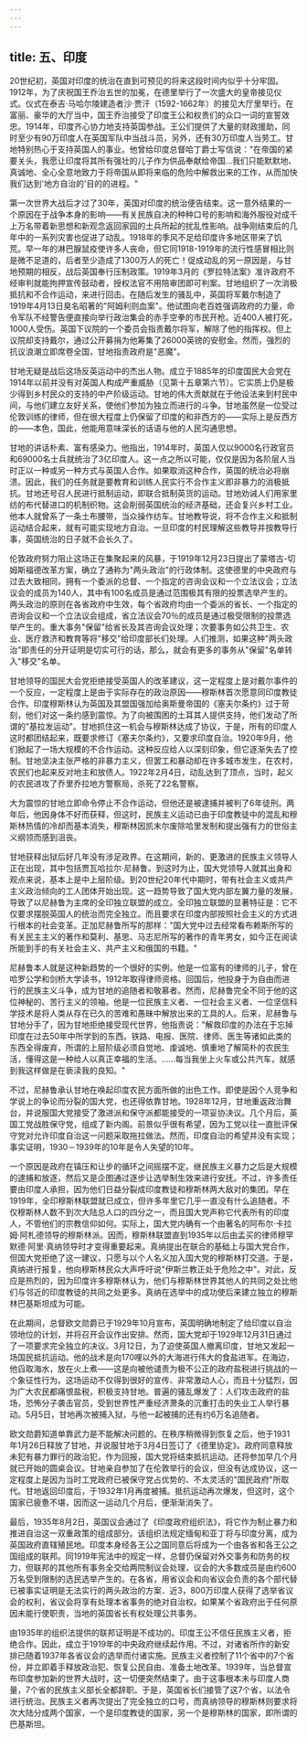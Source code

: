 ```yaml
---
---
---
```

title: 五、印度
---



20世纪初，英国对印度的统治在直到可预见的将来这段时间内似乎十分牢固。1912年，为了庆祝国王乔治五世的加冕，在德里举行了一次盛大的皇帝接见仪式。仪式在泰吉·马哈尔陵建造者沙·贾汗（1592-1662年）的接见大厅里举行。在富丽、豪华的大厅当中，国王乔治接受了印度王公和权贵们的众口一词的宣誓效忠。1914年，印度齐心协力地支持英国参战。王公们提供了大量的财政援助，同时至少有90万印度人在英国军队中当战斗员，另外，还有30万印度人当劳工。甘地特别热心于支持英国人的事业。他曾给印度总督哈丁爵士写信说："在帝国的紧要关头，我愿让印度将其所有强壮的儿子作为供品奉献给帝国…我们只能默默地、真诚地、全心全意地致力于将帝国从即将来临的危险中解救出来的工作，从而加快我们达到'地方自治的'目的的进程。"

第一次世界大战后才过了30年，英国对印度的统治便告结束。这一意外结果的一个原因在于战争本身的影响——有关民族自决的种种口号的影响和海外服役对成千上万名带着新思想和新观念返回家园的土兵所起的扰乱性影响。战争刚结束后的几年中的一系列灾害也促进了动乱。1918年的季风不足给印度许多地区带来了饥荒。早一年的淋巴腺鼠疫使许多人丧命，但它同1918-1919年的流行性感冒相比则是微不足道的，后者至少造成了1300万人的死亡！促成动乱的另一原因是，与甘地预期的相反，战后英国奉行压制政策。1919年3月的《罗拉特法案》准许政府不经审判就能拘押宣传鼓动者，授权法官不用陪审团即可判案。甘地组织了一次消极抵抗和不合作运动，来进行回击。在随后发生的骚乱中，英国将军戴尔制造了1919年4月13日臭名昭著的"阿姆利则血案"。他试图向老百姓强调政府的力量，命令军队不经警告便直接向举行政治集会的赤手空拳的市民开枪。近400人被打死，1000人受伤。英国下议院的一个委员会指责戴尔将军，解除了他的指挥权。但上议院却支持戴尔，通过公开募捐为他筹集了26000英镑的安慰金。然而，强烈的抗议浪潮立即席卷全国，甘地指责政府是"恶魔"。

甘地无疑是战后这场反英运动中的杰出人物。成立于1885年的印度国民大会党在1914年以前并没有对英国人构成严重威胁（见第十五章第六节）。它实质上仍是极少得到乡村民众的支持的中产阶级运动。甘地的伟大贡献就在于他设法来到村民中间，与他们建立友好关系，使他们参加为独立而进行的斗争。甘地虽然是一位受过伦敦训练的律师，但在很大程度上仍保留了印度的和非西方的——实际上是反西方的——本色，国此，他能用意味深长的话语与他的人民沟通思想。

甘地的讲话朴素、富有感染力。他指出，1914年时，英国人仅以9000名行政官员和69000名士兵就统治了3亿印度人。这一点之所以可能，仅仅是因为各阶层人当时正以一种或另一种方式与英国人合作。如果取消这种合作，英国的统治必将崩溃。因此，我们的任务就是要教育和训练人民实行不合作主义即非暴力的消极抵抗。甘地还号召人民进行抵制运动，即联合抵制英货的运动。甘地劝诫人们用家里纺的布代替进口的机制织物。这会削弱英国统治的经济基础，还会复兴乡村工业。他本人就曾系了一条土布腰带，当众操作纺车。甘地教导说，将不合作主义和抵制运动结合起来，就有可能实现地方自治。一旦印度的村民理解这些教导并按教导行事，英国统治的日子就不会长久了。

伦敦政府努力阻止这场正在集聚起来的风暴，于1919年12月23日提出了蒙塔古-切姆斯福德改革方案，确立了通称为"两头政治"的行政体制。这使德里的中央政府与过去大致相同，拥有一个委派的总督、一个指定的咨询会议和一个立法议会；立法议会的成员为140人，其中有100名成员是通过范围极其有限的投票选举产生的。两头政治的原则在各省政府中生效，每个省政府均由一个委派的省长、一个指定的咨询会议和一个立法议会组成，省立法议会70％的成员是通过极受限制的投票选举产生的。重大事务"保留"给省长及其咨询会议处理；次要事务如公共卫生、农业、医疗救济和教育等将"移交"给印度部长们处理。人们推测，如果这种"两头政治"即责任的分开证明是切实可行的话，那么，就会有更多的事务从"保留"名单转入"移交"名单。

甘地领导的国民大会党拒绝接受英国人的改革建议，这一定程度上是对戴尔事件的一个反应，一定程度上是由于实际存在的政治原因——穆斯林首次愿意同印度教徒合作。印度穆斯林认为英国及其盟国强加给奥斯曼帝国的《塞夫尔条约》过于苛刻，他们对这一条约感到震惊。为了向被围困的土耳其人提供支持，他们发动了所谓的"基拉发运动"。甘地抓住这一机会与穆斯林达成了协议，于是，所有的印度人这时都团结起来，既要求修订《塞夫尔条约》，又要求印度自治。1920年9月，他们掀起了一场大规模的不合作运动。这种反应给人以深刻印象，但它逐渐失去了控制。甘地坚决主张严格的非暴力主义，但罢工和暴动却在许多城市发生，在农村，农民们也起来反对地主和放债人。1922年2月4日，动乱达到了顶点，当时，起义的农民进攻了乔里乔拉地方警察局，杀死了22名警察。

大为震惊的甘地立即命令停止不合作运动，但他还是被逮捕并被判了6年徒刑。两年后，他因身体不好而获释，但这时，民族主义运动已由于印度教徒中的混乱和穆斯林热情的冷却而基本消失，穆斯林因凯末尔废除哈里发制和提出强有力的世俗主义纲领而感到沮丧。

甘地获释出狱后好几年没有涉足政界。在这期间，新的、更激进的民族主义领导人正在出现，其中包括贾瓦哈拉尔·尼赫鲁。到这时为止，国大党领导人就其出身和观点来说，基本上是中上层阶级。到20世纪20年代中期时，带有社会主义或共产主义政治倾向的工人团体开始出现。这一趋势导致了国大党内部左翼力量的发展，导致了以尼赫鲁为主席的全印独立联盟的成立。全印独立联盟的显著特征是：它不仅要求摆脱英国人的统治而完全独立。而且要求在印度内部按照社会主义的方式进行根本的社会变革。正加尼赫鲁所写的那样："国大党中过去经常看布赖斯所写的有关民主主义的著作和莫利、基思、马志尼所写的著作的青年男女，如今正在阅读所能到手的有关社会主义、共产主义和俄国的书籍。"

尼赫鲁本人就是这种新趋势的一个很好的实例。他是一位富有的律师的儿子，曾在哈罗公学和剑桥大学读书，1912年取得律师资格。回国后，他投身于为自由而进行的民族主义斗争，成为甘地的追随者和敬慕者。然而，尼赫鲁完全不同于他的这位神秘的、苦行主义的领袖。他是一位民族主义者、一位社会主义者、一位坚信科学技术是将人类从存在已久的苦难和愚昧中解放出来的工具的人。后来，尼赫鲁与甘地分手了，因为甘地拒绝接受现代世界，他指责说："解救印度的办法在于忘掉印度在过去50年中所学到的东西。铁路、电报、医院、律师、医生等诸如此类的东西全得废弃，所谓的上层阶级必须自觉地、虔诚地、慎重地了解简朴的农民生活，懂得这是一种给人以真正幸福的生活。……每当我坐上火车或公共汽车，就感到我这样做是在亵渎我的良知。"

不过，尼赫鲁承认甘地在唤起印度农民方面所做的出色工作。即使是因个人竞争和学说上的争论而分裂的国大党，也还得依靠甘地。1928年12月，甘地重返政治舞台，并说服国大党接受了激进派和保守派都能接受的一项妥协决议。几个月后，英国工党战胜保守党，组成了新内阁。前景似乎很有希望，因为工党以往一直批评保守党对允许印度自治这一问题采取拖拉做法。然而，印度自治的希望并没有实现；事实证明，1930－1939年的10年是令人失望的10年。

一个原因是政府在镇压和让步的循环之间摇摆不定。继民族主义暴力之后是大规模的逮捕和放逐，然后又是企图通过逐步让选举制生效来进行安抚。不过，许多责任要由印度人承担，因为他们日益分裂成印度教徒和穆斯林两大敌对的集团。早在1919年，全印穆斯林联盟就已成立，但许多年里它几乎一直没有什么追随者。不仅穆斯林人数不到次大陆总人口的四分之一，而且国大党声称它代表所有的印度人，不管他们的宗教信仰如何。实际上，国大党内确有一个由著名的阿布尔·卡拉姆·阿札德领导的穆斯林派。因而，穆斯林联盟直到1935年以后由孟买的律师穆罕默德·阿里·真纳领导时才变得重要起来。真纳提出在联合的基础上与国大党合作，但国大党拒绝了这一建议，只愿与以个人名义加入国大党的穆斯林打交道。于是，真纳进行报复，他向穆斯林民众大声呼吁说"伊斯兰教正处于危险之中"。对此，反应是热烈的，因为印度许多穆斯林认为，他们与穆斯林世界其他人的共同之处比他们与邻近的印度教徒的共同之处更多。真纳在选举中的成功使后来建立独立的穆斯林巴基斯坦成为可能。

在此期间，总督欧文勋爵已于1929年10月宣布，英国明确地制定了给印度以自治领地位的计划，并将召开会议作出安排。然而，国大党却于1929年12月31日通过了一项要求完全独立的决议。3月12日，为了迫使英国人撤离印度，甘地又发起一场国民抵抗运动。他的战术是向170哩以外的大海进行伟大的食盐进军。在海边，他舀取海水，放在火上煮——这是向被他谴责为极不公正的政府盐税进行挑战的一个象征性行为。这场运动不仅得到很好的宣传、非常激动人心，而且十分猛烈，因为广大农民都痛恨盐税，积极支持甘地。普遍的骚乱爆发了：人们攻击政府的盐场，恐怖分子袭击官员，受到世界性严重经济萧条的沉重打击的失业工人举行暴动。5月5日，甘地再次被捕入狱，与他一起被捕的还有约6万名追随者。

欧文勋爵知道单靠武力是不能解决问题的。在秩序稍微得到恢复之后，他于1931年1月26日释放了甘地，并说服甘地于3月4日签订了《德里协定》。政府同意释放未犯有暴力罪行的政治犯，作为回报，国大党将结束抵抗运动。还将参加早几个月就已开始的圆桌会议。甘地亲自参加了在伦敦举行的会议，但没有达成协议，这一定程度上是因为当时工党政府已被保守党占优势的、不太灵活的"国民政府"所取代。甘地返回印度后，于1932年1月再度被捕。抵抗运动再次爆发，但这时，这个国家已疲惫不堪，因而这一运动几个月后，便渐渐消失了。

最后，1935年8月2日，英国议会通过了《印度政府组织法》，将它作为制止暴力和推进自治这一双重政策的组成部分。该组织法规定缅甸和亚丁将与印度分离，成为英国政府直辖殖民地。印度本身经各王公之国同意后将成为一个由各省和各王公之国组成的联邦。同1919年宪法中的规定一样，总督仍保留对外交事务和防务的权力，但联邦的其他所有事务全交给两院制议会处理，议会的大多数成员是由约600万名受到限制的选民选举产生的。在各省，用省议会和向省议会负责的各个部代替已被事实证明是无法实行的两头政治的方案．近3，800万印度人获得了选举省议会的权利，省议会将享有处理本省事务的绝对自治权。如果某个省政府出于任何原因未能行使职责，当地的英国省长有权处理公共事务。

由1935年的组织法提供的联邦证明是不成功的。印度王公不信任民族主义者，拒绝合作。因此，成立于1919年的中央政府继续起作用。不过，对诸省所作的新安排已随着1937年各省议会的选举而付诸实施。民族主义者控制了11个省中的7个省份，并立即着手释放政治犯、恢复公民自由、准备土地改革。1939年，当总督宣布印度参加新的世界大战时，这一切便突然结束了。由于这事根本未与印度人商量，7个省的民族主义部长全都辞职。于是，英国省长们接管了这7个省，以法令进行统治。民族主义者再次提出了完全独立的口号，而真纳领导的穆斯林则要求将次大陆分成两个国家，一个是印度教徒的国家，另一个是穆斯林的国家，即所谓的巴基斯坦。